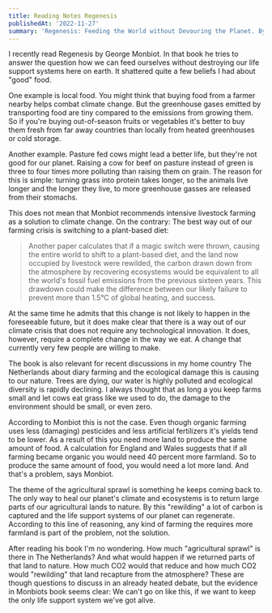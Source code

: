 ```yaml
---
title: Reading Notes Regenesis
publishedAt: '2022-11-27'
summary: 'Regenesis: Feeding the World without Devouring the Planet. By George Monbiot.'
---
```


I recently read Regenesis by George Monbiot. In that book he tries to answer the question how we can feed ourselves without destroying our life support systems here on earth. It shattered quite a few beliefs I had about "good" food.

One example is local food. You might think that buying food from a farmer nearby helps combat climate change. But the greenhouse gases emitted by transporting food are tiny compared to the emissions from growing them. So if you're buying out-of-season fruits or vegetables it's better to buy them fresh from far away countries than locally from heated greenhouses or cold storage.

Another example. Pasture fed cows might lead a better life, but they're not good for our planet. Raising a cow for beef on pasture instead of green is three to four times more polluting than raising them on grain. The reason for this is simple: turning grass into protein takes longer, so the animals live longer and the longer they live, to more greenhouse gasses are released from their stomachs.

This does not mean that Monbiot recommends intensive livestock farming as a solution to climate change. On the contrary: The best way out of our farming crisis is switching to a plant-based diet:

> Another paper calculates that if a magic switch were thrown, causing the entire world to shift to a plant-based diet, and the land now occupied by livestock were rewilded, the carbon drawn down from the atmosphere by recovering ecosystems would be equivalent to all the world's fossil fuel emissions from the previous sixteen years. This drawdown could make the difference between our likely failure to prevent more than 1.5°C of global heating, and success.

At the same time he admits that this change is not likely to happen in the foreseeable future, but it does make clear that there is a way out of our climate crisis that does not require any technological innovation. It does, however, require a complete change in the way we eat. A change that currently very few people are willing to make.

The book is also relevant for recent discussions in my home country The Netherlands about diary farming and the ecological damage this is causing to our nature. Trees are dying, our water is highly polluted and ecological diversity is rapidly declining. I always thought that as long a you keep farms small and let cows eat grass like we used to do, the damage to the environment should be small, or even zero.

According to Monbiot this is not the case. Even though organic farming uses less (damaging) pesticides and less artificial fertilizers it's yields tend to be lower. As a result of this you need more land to produce the same amount of food. A calculation for England and Wales suggests that if all farming became organic you would need 40 percent more farmland. So to produce the same amount of food, you would need a lot more land. And that's a problem, says Monbiot.

The theme of the agricultural sprawl is something he keeps coming back to. The only way to heal our planet's climate and ecosystems is to return large parts of our agricultural lands to nature. By this "rewilding" a lot of carbon is captured and the life support systems of our planet can regenerate. According to this line of reasoning, any kind of farming the requires more farmland is part of the problem, not the solution.

After reading his book I'm no wondering. How much "agricultural sprawl" is there in The Netherlands? And what would happen if we returned parts of that land to nature. How much CO2 would that reduce and how much CO2 would "rewilding" that land recapture from the atmosphere? These are though questions to discuss in an already heated debate, but the evidence in Monbiots book seems clear: We can't go on like this, if we want to keep the only life support system we've got alive.
